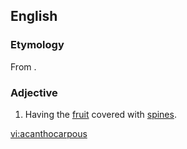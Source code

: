 ==English==

===Etymology===
From {{etyl|grc|en}} {{term|ἄκανθος||acanthus|tr=akanthos|lang=grc|sc=polytonic}}{{suffix||carpous|lang=en}}.

===Adjective===
{{en-adj}}

# {{context|botany|lang=en}} Having the [[fruit]] covered with [[spine]]s.

[[vi:acanthocarpous]]